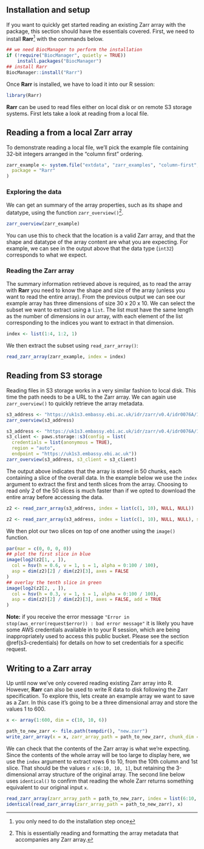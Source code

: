 
## Installation and setup

If you want to quickly get started reading an existing Zarr array with the
package, this section should have the essentials covered.  First, we need to
install **Rarr**^[you only need to do the installation step once] with the 
commands below.

```r
## we need BiocManager to perform the installation
if (!require("BiocManager", quietly = TRUE))
    install.packages("BiocManager")
## install Rarr
BiocManager::install("Rarr")
```

Once **Rarr** is installed, we have to load it into our R session:

```r
library(Rarr)
```

**Rarr** can be used to read files either on local disk or on remote S3 storage 
systems.  First lets take a look at reading from a local file.

## Reading a from a local Zarr array
To demonstrate reading a local file, we'll pick the example file containing
32-bit integers arranged in the "column first" ordering.

```r
zarr_example <- system.file("extdata", "zarr_examples", "column-first", "int32.zarr",
  package = "Rarr"
)
```

### Exploring the data
We can get an summary of the array properties, such as its shape and datatype,
using the function `zarr_overview()`^[This is essentially reading and formatting
the array metadata that accompanies any Zarr array.].

```r
zarr_overview(zarr_example)
```
You can use this to check that the location is a valid Zarr array, and that the
shape and datatype of the array content are what you are expecting.  For
example, we can see in the output above that the data type (`int32`) corresponds
to what we expect.

### Reading the Zarr array
The summary information retrieved above is required, as to read the array with
**Rarr** you need to know the shape and size of the array (unless you want to
read the entire array).  From the previous output we can see our example array
has three dimensions of size 30 x 20 x 10.  We can select the subset we want to
extract using a `list`. The list must have the same length as the number of
dimensions in our array, with each element of the list corresponding to the
indices you want to extract in that dimension.

```r
index <- list(1:4, 1:2, 1)
```

We then extract the subset using `read_zarr_array()`:

```r
read_zarr_array(zarr_example, index = index)
```

## Reading from S3 storage

Reading files in S3 storage works in a very similar fashion to local disk.  This
time the path needs to be a URL to the Zarr array.
We can again use `zarr_overview()` to quickly retrieve the array metadata.

```r
s3_address <- "https://uk1s3.embassy.ebi.ac.uk/idr/zarr/v0.4/idr0076A/10501752.zarr/0"
zarr_overview(s3_address)
```

```r
s3_address <- "https://uk1s3.embassy.ebi.ac.uk/idr/zarr/v0.4/idr0076A/10501752.zarr/0"
s3_client <- paws.storage::s3(config = list(
  credentials = list(anonymous = TRUE), 
  region = "auto",
  endpoint = "https://uk1s3.embassy.ebi.ac.uk"))
zarr_overview(s3_address, s3_client = s3_client)
```

The output above indicates that the array is stored in 50 chunks, each
containing a slice of the overall data. In the example below we use the `index`
argument to extract the first and tenth slices from the array. Choosing to read only
2 of the 50 slices is much faster than if we opted to download the entire array
before accessing the data.

```r
z2 <- read_zarr_array(s3_address, index = list(c(1, 10), NULL, NULL))
```

```r
z2 <- read_zarr_array(s3_address, index = list(c(1, 10), NULL, NULL), s3_client = s3_client)
```

We then plot our two slices on top of one another using the `image()` function.  

```r
par(mar = c(0, 0, 0, 0))
## plot the first slice in blue
image(log2(z2[1, , ]),
  col = hsv(h = 0.6, v = 1, s = 1, alpha = 0:100 / 100),
  asp = dim(z2)[2] / dim(z2)[3], axes = FALSE
)
## overlay the tenth slice in green
image(log2(z2[2, , ]),
  col = hsv(h = 0.3, v = 1, s = 1, alpha = 0:100 / 100),
  asp = dim(z2)[2] / dim(z2)[3], axes = FALSE, add = TRUE
)
```

**Note:** if you receive the error message 
`"Error in stop(aws_error(request$error)) : bad error message"` it is likely you
have some AWS credentials available in to your R session, which are being 
inappropriately used to access this public bucket.  Please see the section 
\@ref(s3-credentials) for details on how to set credentials for a specific 
request.

## Writing to a Zarr array

Up until now we've only covered reading existing Zarr array into R.  However,
**Rarr** can also be used to write R data to disk following the Zarr
specification.  To explore this, lets create an example array we want to save as
a Zarr.  In this case it's going to be a three dimensional array and store the
values 1 to 600.

```r
x <- array(1:600, dim = c(10, 10, 6))
```

```r
path_to_new_zarr <- file.path(tempdir(), "new.zarr")
write_zarr_array(x = x, zarr_array_path = path_to_new_zarr, chunk_dim = c(10, 5, 1))
```

We can check that the contents of the Zarr array is what we're expecting.  Since
the contents of the whole array will be too large to display here, we use the
`index` argument to extract rows 6 to 10, from the 10th column and 1st slice.
That should be the values `r x[6:10, 10, 1]`, but retaining the 3-dimensional
array structure of the original array.  The second line below uses `identical()`
to confirm that reading the whole Zarr returns something equivalent to our
original input `x`.

```r
read_zarr_array(zarr_array_path = path_to_new_zarr, index = list(6:10, 10, 1))
identical(read_zarr_array(zarr_array_path = path_to_new_zarr), x)
```

